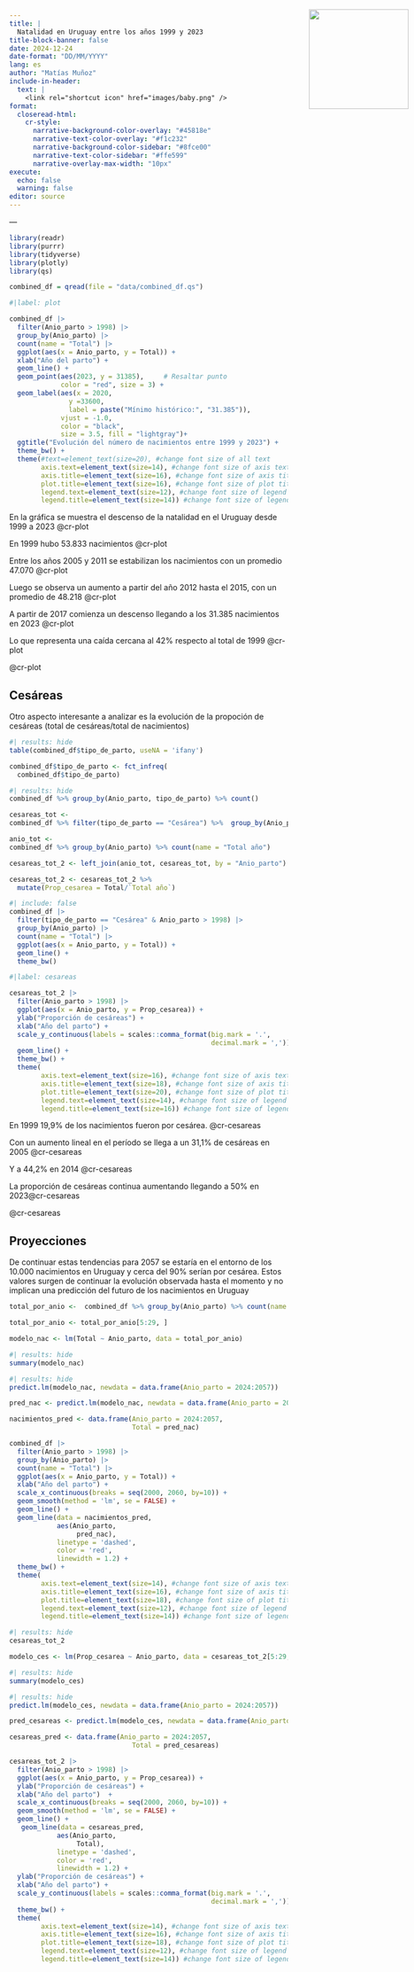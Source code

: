 ```yaml
---
title: | 
  Natalidad en Uruguay entre los años 1999 y 2023
title-block-banner: false
date: 2024-12-24
date-format: "DD/MM/YYYY"
lang: es
author: "Matías Muñoz"
include-in-header:
  text: |
    <link rel="shortcut icon" href="images/baby.png" />
format: 
  closeread-html:
    cr-style:
      narrative-background-color-overlay: "#45818e"
      narrative-text-color-overlay: "#f1c232"
      narrative-background-color-sidebar: "#8fce00"
      narrative-text-color-sidebar: "#ffe599"
      narrative-overlay-max-width: "10px"
execute:
  echo: false
  warning: false
editor: source
---
```

<a href="https://alea.uy/" target="_blank">
    <img src="images/alea_logo_v2.png" style="width: 180px; position: absolute; top: 50px; right: 0; padding: 10px;" />
</a>
---


```r
library(readr)
library(purrr)
library(tidyverse)
library(plotly)
library(qs)
```


```r
combined_df = qread(file = "data/combined_df.qs")
```




:::{.cr-section  layout="overlay-left"}

:::{#cr-plot}

```r
#|label: plot

combined_df |>
  filter(Anio_parto > 1998) |>
  group_by(Anio_parto) |> 
  count(name = "Total") |>
  ggplot(aes(x = Anio_parto, y = Total)) +
  xlab("Año del parto") +
  geom_line() + 
  geom_point(aes(2023, y = 31385),     # Resaltar punto
             color = "red", size = 3) +
  geom_label(aes(x = 2020, 
               y =33600, 
               label = paste("Mínimo histórico:", "31.385")),
             vjust = -1.0,
             color = "black",
             size = 3.5, fill = "lightgray")+ 
  ggtitle("Evolución del número de nacimientos entre 1999 y 2023") +
  theme_bw() +
  theme(#text=element_text(size=20), #change font size of all text
        axis.text=element_text(size=14), #change font size of axis text
        axis.title=element_text(size=16), #change font size of axis titles
        plot.title=element_text(size=16), #change font size of plot title
        legend.text=element_text(size=12), #change font size of legend text
        legend.title=element_text(size=14)) #change font size of legend title   
```


:::

En la gráfica se muestra el descenso de la natalidad en el Uruguay desde 1999 a 2023
@cr-plot

En 1999 hubo 53.833 nacimientos [@cr-plot]{pan-to="50%,60%" scale-by="2"}

Entre los años 2005 y 2011 se estabilizan los nacimientos con un promedio 47.070 [@cr-plot]{pan-to="30%,50%" scale-by="2"}

Luego se observa un aumento a partir del año 2012 hasta el 2015, con un promedio de 48.218 [@cr-plot]{pan-to="-20%,50%" scale-by="2"}

A partir de 2017 comienza un descenso llegando a los 31.385 nacimientos en 2023 [@cr-plot]{pan-to="-60%, 10%" scale-by="2"}

Lo que representa una caída cercana al 42% respecto al total de 1999  [@cr-plot]{pan-to="-100%, -50%" scale-by="2.5"}

@cr-plot

:::


## Cesáreas

Otro aspecto interesante a analizar es la evolución de la propoción de cesáreas (total de cesáreas/total de nacimientos) 




```r
#| results: hide
table(combined_df$tipo_de_parto, useNA = 'ifany')
```


```r
combined_df$tipo_de_parto <- fct_infreq(
  combined_df$tipo_de_parto)
```

```r
#| results: hide
combined_df %>% group_by(Anio_parto, tipo_de_parto) %>% count()
```



```r
cesareas_tot <- 
combined_df %>% filter(tipo_de_parto == "Cesárea") %>%  group_by(Anio_parto) %>% count(name = "Total")
```

```r
anio_tot <- 
combined_df %>% group_by(Anio_parto) %>% count(name = "Total año")
```


```r
cesareas_tot_2 <- left_join(anio_tot, cesareas_tot, by = "Anio_parto")
```

```r
cesareas_tot_2 <- cesareas_tot_2 %>% 
  mutate(Prop_cesarea = Total/`Total año`)
```

```r
#| include: false
combined_df |>
  filter(tipo_de_parto == "Cesárea" & Anio_parto > 1998) |>
  group_by(Anio_parto) |> 
  count(name = "Total") |> 
  ggplot(aes(x = Anio_parto, y = Total)) +
  geom_line() +
  theme_bw()
```


:::{.cr-section  layout="overlay-left"}

:::{#cr-cesareas}

```r
#|label: cesareas

cesareas_tot_2 |>
  filter(Anio_parto > 1998) |>
  ggplot(aes(x = Anio_parto, y = Prop_cesarea)) +
  ylab("Proporción de cesáreas") +
  xlab("Año del parto") +
  scale_y_continuous(labels = scales::comma_format(big.mark = '.',
                                                   decimal.mark = ',')) +
  geom_line() +
  theme_bw() +
  theme(
        axis.text=element_text(size=16), #change font size of axis text
        axis.title=element_text(size=18), #change font size of axis titles
        plot.title=element_text(size=20), #change font size of plot title
        legend.text=element_text(size=14), #change font size of legend text
        legend.title=element_text(size=16)) #change font size of legend title   
```

:::


En 1999 19,9% de los nacimientos fueron por cesárea. [@cr-cesareas]{pan-to="50%, -30%" scale-by="2"}

Con un aumento lineal en el período se llega a un 31,1% de cesáreas en 2005 [@cr-cesareas]{pan-to="10%,20%" scale-by="2"}

Y a 44,2% en 2014 [@cr-cesareas]{pan-to="-10%,40%" scale-by="2"}

La proporción de cesáreas continua aumentando llegando a 50% en 2023[@cr-cesareas]{pan-to="-50%, 90%" scale-by="2"}

@cr-cesareas

:::

## Proyecciones


De continuar estas tendencias para 2057 se estaría en el entorno de los 10.000 nacimientos en Uruguay y cerca del 90% serían por cesárea. 
Estos valores surgen de continuar la evolución observada hasta el momento y no implican una predicción del futuro de los nacimientos en Uruguay

```r
total_por_anio <-  combined_df %>% group_by(Anio_parto) %>% count(name = "Total") %>% ungroup()
```

```r
total_por_anio <- total_por_anio[5:29, ]
```

```r
modelo_nac <- lm(Total ~ Anio_parto, data = total_por_anio)
```

```r
#| results: hide
summary(modelo_nac)
```

```r
#| results: hide
predict.lm(modelo_nac, newdata = data.frame(Anio_parto = 2024:2057))
```


```r
pred_nac <- predict.lm(modelo_nac, newdata = data.frame(Anio_parto = 2024:2057))
```


```r
nacimientos_pred <- data.frame(Anio_parto = 2024:2057, 
                               Total = pred_nac)
```


```r
combined_df |>
  filter(Anio_parto > 1998) |>
  group_by(Anio_parto) |> 
  count(name = "Total") |>
  ggplot(aes(x = Anio_parto, y = Total)) +
  xlab("Año del parto") +
  scale_x_continuous(breaks = seq(2000, 2060, by=10)) +
  geom_smooth(method = 'lm', se = FALSE) +
  geom_line() +
  geom_line(data = nacimientos_pred, 
            aes(Anio_parto, 
                 pred_nac), 
            linetype = 'dashed', 
            color = 'red',
            linewidth = 1.2) + 
  theme_bw() +
  theme(
        axis.text=element_text(size=14), #change font size of axis text
        axis.title=element_text(size=16), #change font size of axis titles
        plot.title=element_text(size=18), #change font size of plot title
        legend.text=element_text(size=12), #change font size of legend text
        legend.title=element_text(size=14)) #change font size of legend title   
```

```r
#| results: hide
cesareas_tot_2
```


```r
modelo_ces <- lm(Prop_cesarea ~ Anio_parto, data = cesareas_tot_2[5:29, ])
```

```r
#| results: hide
summary(modelo_ces)
```

```r
#| results: hide
predict.lm(modelo_ces, newdata = data.frame(Anio_parto = 2024:2057))
```

```r
pred_cesareas <- predict.lm(modelo_ces, newdata = data.frame(Anio_parto  = 2024:2057))
```


```r
cesareas_pred <- data.frame(Anio_parto = 2024:2057, 
                               Total = pred_cesareas)
```


```r
cesareas_tot_2 |>
  filter(Anio_parto > 1998) |>
  ggplot(aes(x = Anio_parto, y = Prop_cesarea)) +
  ylab("Proporción de cesáreas") +
  xlab("Año del parto")  +
  scale_x_continuous(breaks = seq(2000, 2060, by=10)) +
  geom_smooth(method = 'lm', se = FALSE) +
  geom_line() + 
   geom_line(data = cesareas_pred, 
            aes(Anio_parto, 
                 Total), 
            linetype = 'dashed', 
            color = 'red',
            linewidth = 1.2) + 
  ylab("Proporción de cesáreas") +
  xlab("Año del parto") +
  scale_y_continuous(labels = scales::comma_format(big.mark = '.',
                                                   decimal.mark = ',')) +
  theme_bw() +
  theme(
        axis.text=element_text(size=14), #change font size of axis text
        axis.title=element_text(size=16), #change font size of axis titles
        plot.title=element_text(size=18), #change font size of plot title
        legend.text=element_text(size=12), #change font size of legend text
        legend.title=element_text(size=14)) #change font size of legend title   
```
